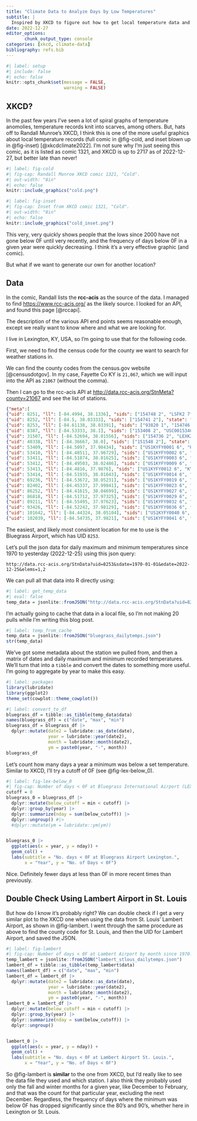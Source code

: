 ```yaml
---
title: "Climate Data to Analyze Days by Low Temperatures"
subtitle: |
  Inspired by XKCD to figure out how to get local temperature data and plot it.
date: 2022-12-27
editor_options: 
       chunk_output_type: console
categories: [xkcd, climate-data]
bibliography: refs.bib
---
```


```r
#| label: setup
#| include: false
#| echo: false
knitr::opts_chunk$set(message = FALSE,
                      warning = FALSE)

```

## XKCD?

In the past few years I've seen a lot of spiral graphs of temperature anomolies, temperature records knit into scarves, among others.
But, hats off to Randall Munroe's XKCD, I think this is one of the more useful graphics about local temperature records (full comic in @fig-cold, and inset blown up in @fig-inset) [@xkcdclimate2022].
I'm not sure why I'm just seeing this comic, as it is listed as comic 1321, and XKCD is up to 2717 as of 2022-12-27, but better late than never!

```r
#| label: fig-cold
#| fig-cap: Randall Monroe XKCD comic 1321, "Cold".
#| out-width: "8in"
#| echo: false
knitr::include_graphics("cold.png")
```

```r
#| label: fig-inset
#| fig-cap: Inset from XKCD comic 1321, "Cold".
#| out-width: "8in"
#| echo: false
knitr::include_graphics("cold_inset.png")
```

This very, very quickly shows people that the lows since 2000 have not gone below 0F until very recently, and the frequency of days below 0F in a given year were quickly decreasing.
I think it's a very effective graphic (and comic).

But what if we want to generate our own for another location?

## Data

In the comic, Randall lists the **rcc-acis** as the source of the data.
I managed to find <https://www.rcc-acis.org/> as the likely source.
I looked for an API, and found this page [@rccapi].

The description of the various API end points seems reasonable enough, except we really want to know where and what we are looking for.

I live in Lexington, KY, USA, so I'm going to use that for the following code.

First, we need to find the census code for the county we want to search for weather stations in.

We can find the county codes from the census.gov website [@censusdotgov].
In my case, Fayette Co KY is `21,067`, which we will input into the API as `21067` (without the comma).

Then I can go to the rcc-acis API at <http://data.rcc-acis.org/StnMeta?county=21067> and see the list of stations.

```json
{"meta":[
{"uid": 8251, "ll": [-84.4994, 38.1336], "sids": ["154748 2", "LSFK2 7"], "state": "KY", "elev": 930.0, "name": "LEXINGTON SPINDLETOP FARM"},
{"uid": 8252, "ll": [-84.5, 38.03333], "sids": ["154741 2"], "state": "KY", "elev": 1030.0, "name": "LEXINGTON SOLAR RAD"},
{"uid": 8253, "ll": [-84.61138, 38.03391], "sids": ["93820 1", "154746 2", "LEX 3", "72422 4", "KLEX 5", "USW00093820 6", "LEX 7"], "state": "KY", "elev": 962.0, "name": "LEXINGTON BLUEGRASS AP"},
{"uid": 8387, "ll": [-84.53333, 38.1], "sids": ["153408 2", "USC00153408 6"], "state": "KY", "elev": 947.0, "name": "GREENDALE"},
{"uid": 31507, "ll": [-84.52694, 38.01556], "sids": ["154736 2", "LEXK2 7"], "state": "KY", "elev": 987.0, "name": "LEXINGTON 3 SE"},
{"uid": 40338, "ll": [-84.36667, 38.0], "sids": ["151548 2"], "state": "KY", "name": "CHILESBURGH"},
{"uid": 53409, "ll": [-84.5097, 37.98434], "sids": ["US1KYFY0001 6", "KYFY0001 10"], "state": "KY", "elev": 951.0, "name": "LEXINGTON 4.9 SW"},
{"uid": 53410, "ll": [-84.48511, 37.96729], "sids": ["US1KYFY0002 6", "KYFY0002 10"], "state": "KY", "elev": 981.0, "name": "LEXINGTON-FAYETTE 6.3 S"},
{"uid": 53411, "ll": [-84.51874, 38.01625], "sids": ["US1KYFY0003 6", "KYFY0003 10"], "state": "KY", "elev": 1004.0, "name": "LEXINGTON 3.7 WSW"},
{"uid": 53412, "ll": [-84.49503, 38.02486], "sids": ["US1KYFY0009 6", "KYFY0009 10"], "state": "KY", "elev": 1010.0, "name": "LEXINGTON 1.7 SSE"},
{"uid": 53413, "ll": [-84.4816, 37.9876], "sids": ["US1KYFY0012 6", "KYFY0012 10"], "state": "KY", "elev": 929.0, "name": "LEXINGTON-FAYETTE 4.0 SSW"},
{"uid": 53414, "ll": [-84.51935, 38.01643], "sids": ["US1KYFY0014 6", "KYFY0014 10"], "state": "KY", "elev": 999.0, "name": "LEXINGTON 1.7 SW"},
{"uid": 69236, "ll": [-84.53672, 38.05231], "sids": ["US1KYFY0019 6", "KYFY0019 10"], "state": "KY", "elev": 957.0, "name": "LEXINGTON 4.3 W"},
{"uid": 82402, "ll": [-84.45337, 37.99841], "sids": ["US1KYFY0023 6", "KYFY0023 10"], "state": "KY", "elev": 1045.0, "name": "LEXINGTON 4.2 SSE"},
{"uid": 86252, "ll": [-84.41615, 38.04699], "sids": ["US1KYFY0027 6", "KYFY0027 10"], "state": "KY", "elev": 947.0, "name": "LEXINGTON 4.7 E"},
{"uid": 86818, "ll": [-84.51712, 37.97325], "sids": ["US1KYFY0029 6", "KYFY0029 10"], "state": "KY", "elev": 974.0, "name": "LEXINGTON 5.7 SSW"},
{"uid": 89211, "ll": [-84.55495, 37.97623], "sids": ["US1KYFY0032 6", "KYFY0032 10"], "state": "KY", "elev": 975.0, "name": "LEXINGTON 6.9 SW"},
{"uid": 93426, "ll": [-84.52242, 37.98129], "sids": ["US1KYFY0036 6", "KYFY0036 10"], "state": "KY", "elev": 993.0, "name": "LEXINGTON 4.8 S"},
{"uid": 101642, "ll": [-84.44324, 38.05104], "sids": ["US1KYFY0040 6", "KYFY0040 10"], "state": "KY", "elev": 953.0, "name": "LEXINGTON 3.3 E"},
{"uid": 102039, "ll": [-84.54735, 37.9821], "sids": ["US1KYFY0041 6", "KYFY0041 10"], "state": "KY", "elev": 996.0, "name": "LEXINGTON 4.5 SSW"}]}
```

The easiest, and likely most consistent location for me to use is the Bluegrass Airport, which has UID `8253`.

Let's pull the json data for daily maximum and minimum temperatures since 1970 to yesterday (2022-12-25) using this json query:

```
http://data.rcc-acis.org/StnData?uid=8253&sdate=1970-01-01&edate=2022-12-25&elems=1,2
```

We can pull all that data into R directly using:

```r
#| label: get_temp_data
#| eval: false
temp_data = jsonlite::fromJSON("http://data.rcc-acis.org/StnData?uid=8253&sdate=1970-01-01&edate=2022-12-25&elems=1,2")
```

I'm actually going to cache that data in a local file, so I'm not making 20 pulls while I'm writing this blog post.

```r
#| label: temp_from_cache
temp_data = jsonlite::fromJSON("bluegrass_dailytemps.json")
str(temp_data)
```

We've got some metadata about the station we pulled from, and then a matrix of dates and daily maximum and minimum recorded temperatures.
We'll turn that into a `tibble` and convert the dates to something more useful.
I'm going to aggregate by year to make this easy.

```r
#| label: packages
library(lubridate)
library(ggplot2)
theme_set(cowplot::theme_cowplot())
```

```r
#| label: convert_to_df
bluegrass_df = tibble::as_tibble(temp_data$data)
names(bluegrass_df) = c("date", "max", "min")
bluegrass_df = bluegrass_df |>
  dplyr::mutate(date2 = lubridate::as_date(date),
                year = lubridate::year(date2),
                month = lubridate::month(date2),
                ym = paste0(year, "-", month))
bluegrass_df
```

Let's count how many days a year a minimum was below a set temperature.
Similar to XKCD, I'll try a cutoff of 0F (see @fig-lex-below_0).

```r
#| label: fig-lex-below_0
#| fig-cap: Number of days < 0F at Bluegrass International Airport (LEX) by year since 1970.
cutoff = 0
bluegrass_0 = bluegrass_df |>
  dplyr::mutate(below_cutoff = min < cutoff) |>
  dplyr::group_by(year) |>
  dplyr::summarize(nday = sum(below_cutoff)) |>
  dplyr::ungroup() #|>
  #dplyr::mutate(ym = lubridate::ym(ym))


bluegrass_0 |>
  ggplot(aes(x = year, y = nday)) +
  geom_col() +
  labs(subtitle = "No. days < 0F at Bluegrass Airport Lexington.",
       x = "Year", y = "No. of Days < 0F")
```

Nice.
Definitely fewer days at less than 0F in more recent times than previously.

## Double Check Using Lambert Airport in St. Louis

But how do I know it's probably right?
We can double check if I get a very similar plot to the XKCD one when using the data from St. Louis' Lambert Airport, as shown in @fig-lambert.
I went through the same procedure as above to find the county code for St. Louis, and then the UID for Lambert Airport, and saved the JSON.

```r
#| label: fig-lambert
#| fig-cap: Number of days < 0F at Lambert Airport by month since 1970.
temp_lambert = jsonlite::fromJSON("lambert_stlous_dailytemps.json")
lambert_df = tibble::as_tibble(temp_lambert$data)
names(lambert_df) = c("date", "max", "min")
lambert_df = lambert_df |>
  dplyr::mutate(date2 = lubridate::as_date(date),
                year = lubridate::year(date2),
                month = lubridate::month(date2),
                ym = paste0(year, "-", month))
lambert_0 = lambert_df |>
  dplyr::mutate(below_cutoff = min < cutoff) |>
  dplyr::group_by(year) |>
  dplyr::summarize(nday = sum(below_cutoff)) |>
  dplyr::ungroup()


lambert_0 |>
  ggplot(aes(x = year, y = nday)) +
  geom_col() +
  labs(subtitle = "No. days < 0F at Lambert Airport St. Louis.",
       x = "Year", y = "No. of Days < 0F")
```

So @fig-lambert is **similar** to the one from XKCD, but I'd really like to see the data file they used and which station.
I also think they probably used only the fall and winter months for a given year, like December to February, and that was the count for that particular year, excluding the next December.
Regardless, the frequency of days where the minimum was below 0F has dropped significantly since the 80's and 90's, whether here in Lexington or St. Louis.
